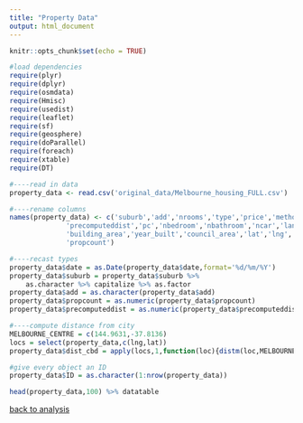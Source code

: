 ```yaml
---
title: "Property Data"
output: html_document
---
```


```r
knitr::opts_chunk$set(echo = TRUE)
```

```r
#load dependencies
require(plyr)
require(dplyr)
require(osmdata)
require(Hmisc)
require(usedist)
require(leaflet)
require(sf)
require(geosphere)
require(doParallel)
require(foreach)
require(xtable)
require(DT)
```

```r
#----read in data
property_data <- read.csv('original_data/Melbourne_housing_FULL.csv')

#----rename columns
names(property_data) <- c('suburb','add','nrooms','type','price','method','agent','date',
              'precomputeddist','pc','nbedroom','nbathroom','ncar','land_area',
              'building_area','year_built','council_area','lat','lng','region',
              'propcount')

#----recast types
property_data$date = as.Date(property_data$date,format='%d/%m/%Y')
property_data$suburb = property_data$suburb %>% 
    as.character %>% capitalize %>% as.factor
property_data$add = as.character(property_data$add)
property_data$propcount = as.numeric(property_data$propcount)
property_data$precomputeddist = as.numeric(property_data$precomputeddist)

#----compute distance from city
MELBOURNE_CENTRE = c(144.9631,-37.8136)
locs = select(property_data,c(lng,lat))
property_data$dist_cbd = apply(locs,1,function(loc){distm(loc,MELBOURNE_CENTRE)})

#give every object an ID
property_data$ID = as.character(1:nrow(property_data))

head(property_data,100) %>% datatable
```
[back to analysis](report.html#data)
